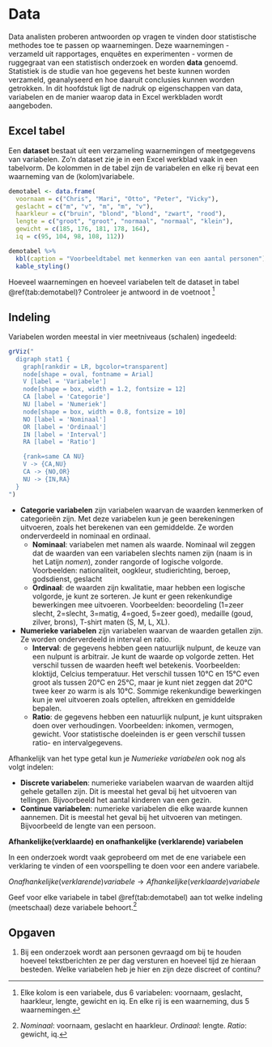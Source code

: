# Data {#data}

:::{.chapterintro}
Data analisten proberen antwoorden op vragen te vinden door statistische methodes toe te passen op waarnemingen. Deze waarnemingen - verzameld uit rapportages, enquêtes en experimenten - vormen de ruggegraat van een statistisch onderzoek en worden **data** genoemd.
Statistiek is de studie van hoe gegevens het beste kunnen worden verzameld, geanalyseerd en hoe daaruit conclusies kunnen worden getrokken.
In dit hoofdstuk ligt de nadruk op eigenschappen van data, variabelen en de manier waarop data in Excel werkbladen wordt aangeboden.
:::

## Excel tabel

Een **dataset** bestaat uit een verzameling waarnemingen of meetgegevens van variabelen. Zo'n dataset zie je in een Excel werkblad vaak in een tabelvorm. De kolommen in de tabel zijn de variabelen en elke rij bevat een waarneming van de (kolom)variabele.

```r
demotabel <- data.frame(
  voornaam = c("Chris", "Mari", "Otto", "Peter", "Vicky"), 
  geslacht = c("m", "v", "m", "m", "v"),
  haarkleur = c("bruin", "blond", "blond", "zwart", "rood"), 
  lengte = c("groot", "groot", "normaal", "normaal", "klein"),
  gewicht = c(185, 176, 181, 178, 164), 
  iq = c(95, 104, 98, 108, 112))

demotabel %>% 
  kbl(caption = "Voorbeeldtabel met kenmerken van een aantal personen") %>% 
  kable_styling()
```

:::{.guidedpractice}
Hoeveel waarnemingen en hoeveel variabelen telt de dataset in tabel \@ref(tab:demotabel)?
Controleer je antwoord in de voetnoot [^data-01]
:::

[^data-01]: Elke kolom is een variabele, dus 6 variabelen: voornaam, geslacht, haarkleur, lengte, gewicht en iq. En elke rij is een waarneming, dus 5 waarnemingen.

## Indeling

Variabelen worden meestal in vier meetniveaus (schalen) ingedeeld:

```r
grViz("
  digraph stat1 {
    graph[rankdir = LR, bgcolor=transparent]
    node[shape = oval, fontname = Arial]
    V [label = 'Variabele']
    node[shape = box, width = 1.2, fontsize = 12]
    CA [label = 'Categorie']
    NU [label = 'Numeriek']
    node[shape = box, width = 0.8, fontsize = 10]
    NO [label = 'Nominaal']
    OR [label = 'Ordinaal']
    IN [label = 'Interval']
    RA [label = 'Ratio']

    {rank=same CA NU}
    V -> {CA,NU}
    CA -> {NO,OR}
    NU -> {IN,RA}
  }
")
```

+ **Categorie variabelen** zijn variabelen waarvan de waarden kenmerken of categorieën zijn. Met deze variabelen kun je geen berekeningen uitvoeren, zoals het berekenen van een gemiddelde. Ze worden onderverdeeld in nominaal en ordinaal.
  - **Nominaal**: variabelen met namen als waarde. Nominaal wil zeggen dat de waarden van een variabelen slechts namen zijn (naam is in het Latijn *nomen*), zonder rangorde of logische volgorde. Voorbeelden: nationaliteit, oogkleur, studierichting, beroep, godsdienst, geslacht
  - **Ordinaal**: de waarden zijn kwalitatie, maar hebben een logische volgorde, je kunt ze sorteren. Je kunt er geen rekenkundige bewerkingen mee uitvoeren. Voorbeelden: beoordeling (1=zeer slecht, 2=slecht, 3=matig, 4=goed, 5=zeer goed), medaille (goud, zilver, brons), T-shirt maten (S, M, L, XL).

+ **Numerieke variabelen** zijn variabelen waarvan de waarden getallen zijn. Ze worden onderverdeeld in interval en ratio.
  - **Interval**: de gegevens hebben geen natuurlijk nulpunt, de keuze van een nulpunt is arbitrair. Je kunt de waarde op volgorde zetten. Het verschil tussen de waarden heeft wel betekenis. Voorbeelden: kloktijd, Celcius temperatuur. Het verschil tussen 10°C en 15°C even groot als tussen 20°C en 25°C, maar je kunt niet zeggen dat 20°C twee keer zo warm is als 10°C. Sommige rekenkundige bewerkingen kun je wel uitvoeren zoals optellen, aftrekken en gemiddelde bepalen.
  - **Ratio**: de gegevens hebben een natuurlijk nulpunt, je kunt uitspraken doen over verhoudingen. Voorbeelden: inkomen, vermogen, gewicht. Voor statistische doeleinden is er geen verschil tussen ratio- en intervalgegevens.

Afhankelijk van het type getal kun je *Numerieke variabelen* ook nog als volgt indelen:

+ **Discrete variabelen**: numerieke variabelen waarvan de waarden altijd gehele getallen zijn. Dit is meestal het geval bij het uitvoeren van tellingen. Bijvoorbeeld het aantal kinderen van een gezin.
+ **Continue variabelen**: numerieke variabelen die elke waarde kunnen aannemen. Dit is meestal het geval bij het uitvoeren van metingen. Bijvoorbeeld de lengte van een persoon.

**Afhankelijke(verklaarde) en onafhankelijke (verklarende) variabelen**

In een onderzoek wordt vaak geprobeerd om met de ene variabele een verklaring te vinden of een voorspelling te doen voor een andere variabele.

$Onafhankelijke (verklarende) variabele \rightarrow Afhankelijke (verklaarde) variabele$

:::{.guidedpractice}
Geef voor elke variabele in tabel \@ref(tab:demotabel) aan tot welke indeling (meetschaal) deze variabele behoort.[^data-02]
:::

[^data-02]: *Nominaal*: voornaam, geslacht en haarkleur. *Ordinaal*: lengte. *Ratio*: gewicht, iq.

## Opgaven {#opg-data}

::: {.sectionexercise}
1. Bij een onderzoek wordt aan personen gevraagd om bij te houden hoeveel tekstberichten ze per dag versturen en hoeveel tijd ze hieraan besteden. Welke variabelen heb je hier en zijn deze discreet of continu?

:::
